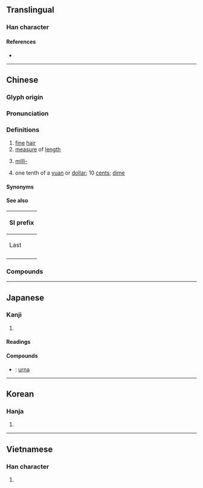 {{also|亳}}
{{character info/new}}
==Translingual==

===Han character===
{{Han char|rn=82|rad=毛|as=07|sn=11|four=00714|canj=XYRBU,YRBU|ids=⿱⿳亠口冖毛}}

====References====
* {{Han ref|kx=0593.100|dkj=16831|dj=0985.240|hdz=31999.020|uh=6BEB|ud=27627|bh=B240|bd=45632}}

----

==Chinese==
{{zh-forms}}

===Glyph origin===
{{Han etym}}

===Pronunciation===
{{zh-pron
|m=háo
|m-s=
|c=hou4
|c-t=
|g=
|h=pfs=
|j=
|mb=ǎu
|md=hò̤
|mn=hô/qz:hô͘
|mn-t=hau5
|w=3hhau
|x=
|mc=y
|oc=y
|cat=n,pref
}}
{{rfp|zhx-teo}}

===Definitions===
{{zh-hanzi}}

# [[fine]] [[hair]]
# [[measure]] of [[length]]
# {{lb|zh|prefix}} [[milli-]] {{gloss|SI unit}}
# {{lb|zh|Cantonese|Hakka|Teochew}} one tenth of a [[yuan]] or [[dollar]]; 10 [[cent]]s; [[dime]]
#: {{zh-x|六 毫 幾|60-something cents|C}}

====Synonyms====
{{zh-dial|角}}

====See also====
{| class="wikitable"
! colspan=3 | SI prefix
|-
! Last
!
! Next
|-
| {{l|zh|[[釐]]／[[厘]]}}
| {{lang|zh|毫}}
| {{l|zh|微}}
|}

===Compounds===
{{zh-der|毫米|毫升|毫秒|絲毫|毫無|明察秋毫|毫伏|毫不猶豫|毫無疑問|絲毫無損|分毫不差|剛毫筆|不差毫釐|分毫無損|分毫不爽|分釐毫絲|利析秋毫|兼毫|一釐一毫|公毫|不差毫髮|一絲一毫|分毫|兔毫|一分一毫|含毫|兔毫竹管|毫微米|毫末|毫髮|毫子|毫克|秋毫不犯|毫無聲息|毫不留情|毫光|毫素|毫不相干|毫端|毫髮無損|毫米波|毫釐千里|毫不費力|毫無所懼|毫無異義|毫無眉目|毫不思量|毫無節制|白毫|毫不|毫無機心|毫不為備|毫飛墨噴|狼毫|秤毫|秋毫無犯|毫釐|毫釐不爽|毫分縷析|明鑑秋毫|白毫之賜|毫無二致|毫不掩飾|秋毫|秋毫之末|毫髮不爽|毫不遲疑|揮毫|毫帛|毫侖目|毫不在乎|毫不做作|毫髮不差|毫釐之差|毫芒|毫無章法|毫無所知|毫洋|毫毛|毫巴|毫安|毫不遜色|毫不在意|毫不介意|毫無疑義|柔毫|毫無忌憚|析毫剖釐|毫末之利|毫毛不犯|毫針|絲毫不差|軟毫|絲毫不爽|錙毫|羊毫|耳毫|纖毫|蒜毫|紫毫|霜毫|頰上添毫}}

----

==Japanese==

===Kanji===
{{ja-kanji|grade=|rs=毛07}}

# {{defn|lang=ja|sort=毛07}}

====Readings====
{{ja-readings
|goon=ごう
|kanon=こう
|kun=すこ-し
}}

====Compounds====
* {{ja-r|白毫|びゃくごう}}: [[urna]]

----

==Korean==

===Hanja===
{{ko-hanja|hangeul=호|eumhun=|rv=ho|mr=ho|y=ho}}

# {{defn|lang=ko|sort=毛07}}

----

==Vietnamese==

===Han character===
{{vi-hantu|[[hào]]|rs=毛07}}

# {{defn|lang=vi|sort=毛07}}